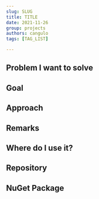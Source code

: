 ```yaml
---
slug: SLUG
title: TITLE
date: 2021-11-26
group: projects
authors: cangulo
tags: [TAG_LIST]

---
```



## Problem I want to solve


<!--truncate-->

## Goal

## Approach

## Remarks

## Where do I use it?

## Repository

## NuGet Package

<!-- ## GitHub Action -->


<AboutMe/>

<ShareDocusaurus 
  preSlug={frontMatter.group}
  slug={frontMatter.slug} 
  title={frontMatter.title}
  tags={frontMatter.tags} />
